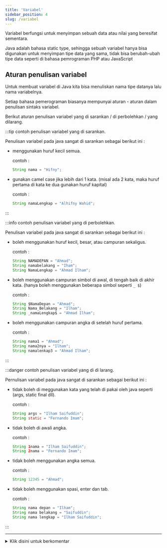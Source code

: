 ```yaml
---
title: 'Variabel'
sidebar_position: 4
slug: /variabel
---
```


Variabel berfungsi untuk menyimpan sebuah data atau nilai yang beresifat sementara.

Java adalah bahasa static type, sehingga sebuah  variabel hanya bisa digunakan untuk menyimpan tipe data yang sama, tidak bisa berubah-ubah tipe data seperti di bahasa pemrograman PHP atau JavaScript

## Aturan penulisan variabel


Untuk membuat variabel di Java kita bisa menuliskan nama tipe datanya lalu nama variabelnya.

Setiap bahasa pemerograman biasanya mempunyai aturan - aturan dalam penulisan sintaks variabel.

Berikut aturan penulisan variabel yang di sarankan / di perbolehkan / yang dilarang.

<Tabs>
<TabItem value="disarankan" label="Di Sarankan" default>

:::tip contoh penulisan variabel yang di sarankan.

Penulisan variabel pada java sangat di sarankan sebagai berikut ini : 

- menggunakan huruf kecil semua.

  contoh : 
  ```java
  String nama = "Hifny";
  ```
- gunakan camel case jika lebih dari 1 kata. (misal ada 2 kata, maka huruf pertama di kata ke dua gunakan huruf kapital)

  contoh : 
  ```java
  String namaLengkap = "Alhifny Wahid";
  ```

:::

</TabItem>
<TabItem value="diperbolehkan" label="Di Perbolehkan">

:::info contoh penulisan variabel yang di perbolehkan.

Penulisan variabel pada java sangat di sarankan sebagai berikut ini : 

- boleh menggunakan huruf kecil, besar, atau campuran sekaligus.

  contoh : 
  ```java
  String NAMADEPAN = "Ahmad";
  String namabelakang = "Iham";
  String NamaLengkap = "Ahmad Ilham";
  ```
- boleh menggunakan campuran simbol di awal, di tengah baik di akhir kata. (hanya boleh menggunakan beberapa simbol seperti `_ $`)

  contoh : 
  ```java
  String $NamaDepan = "Ahmad";
  String Nama_Belakang = "Ilham";
  String _namaLengkap$ = "Ahmad Ilham";
  ```
- boleh menggunakan campuran angka di setelah huruf pertama.

  contoh : 
  ```java
  String nama1 = "Ahmad";
  String nama2nya = "Ilham";
  String namalenkap3 = "Ahmad Ilham";
  ```

:::

</TabItem>
<TabItem value="dilarang" label="Di Larang">

:::danger contoh penulisan variabel yang di di larang.

Pernulisan variabel pada java sangat di sarankan sebagai berikut ini : 

- tidak boleh di meggunakan kata yang telah di pakai oleh java seperti (args, static final dll).

  contoh : 
  ```java
  String args = "Ilham Saifuddin";
  String static = "Fernando Imam";
  ```

- tidak boleh di awali angka.

  contoh : 
  ```java
  String 1nama = "Ilham Saifuddin";
  String 2nama = "Fernando Imam";
  ```
- tidak boleh menggunakan angka semua.

  contoh : 
  ```java
  String 12345 = "Ahmad";
  ```
- tidak boleh menggunakan spasi, enter dan tab.

  contoh : 
  ```java
  String nama depan = "Ilham";
  String nama belakang = "Saifuddin";
  String nama lengkap = "Ilham Saifuddin";
  ```

:::

</TabItem>
</Tabs> 


<hr />
<details>
<summary id="sinal">Klik disini untuk berkomentar</summary>
<comentar />
</details>